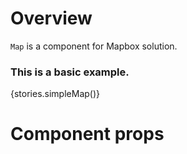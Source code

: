
<Meta title="Modules|Dashboard/Components" component={Map} />

# Overview

`Map` is a component for Mapbox solution.

### This is a basic example.

<Preview>
    <Story name="Mapbox">{stories.simpleMap()}</Story>
</Preview>

# Component props

<Props of={Map} />
